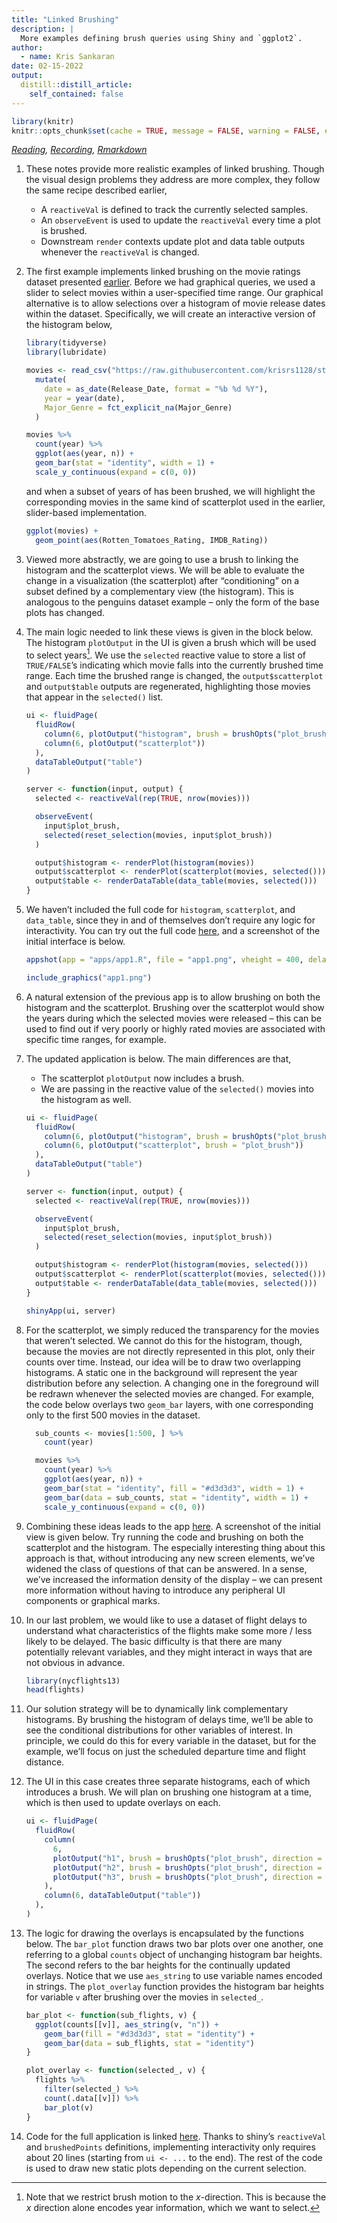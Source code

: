 ```yaml
---
title: "Linked Brushing"
description: |
  More examples defining brush queries using Shiny and `ggplot2`.
author:
  - name: Kris Sankaran
date: 02-15-2022
output:
  distill::distill_article:
    self_contained: false
---
```


```r
library(knitr)
knitr::opts_chunk$set(cache = TRUE, message = FALSE, warning = FALSE, echo = TRUE, fig.height = 5, retina = 4)
```

_[Reading](https://mastering-shiny.org/action-graphics.html), [Recording](https://mediaspace.wisc.edu/media/Week%205%20%5B4%5D%20Linked%20Brushing/1_n402dlqy),  [Rmarkdown](https://github.com/krisrs1128/stat479_s22/tree/main/_posts/2022-02-16-week05-03)_

1. These notes provide more realistic examples of linked brushing. Though the
visual design problems they address are more complex, they follow the same
recipe described earlier,

    * A `reactiveVal` is defined to track the currently selected samples.
    * An `observeEvent` is used to update the `reactiveVal` every time a plot is
    brushed.
    * Downstream `render` contexts update plot and data table outputs whenever
    the `reactiveVal` is changed.

1. The first example implements linked brushing on the movie ratings dataset
presented
[earlier](https://krisrs1128.github.io/stat479_s22/posts/2022-02-10-week04-03/).
Before we had graphical queries, we used a slider to select movies within a
user-specified time range. Our graphical alternative is to allow selections over
a histogram of movie release dates within the dataset. Specifically, we will
create an interactive version of the histogram below,
    
    ```r
    library(tidyverse)
    library(lubridate)
    
    movies <- read_csv("https://raw.githubusercontent.com/krisrs1128/stat479_s22/main/_posts/2022-02-10-week04-03/apps/data/movies.csv") %>%
      mutate(
        date = as_date(Release_Date, format = "%b %d %Y"),
        year = year(date),
        Major_Genre = fct_explicit_na(Major_Genre)
      )
    
    movies %>% 
      count(year) %>%
      ggplot(aes(year, n)) +
      geom_bar(stat = "identity", width = 1) +
      scale_y_continuous(expand = c(0, 0))
    ```

    and when a subset of years of has been brushed, we will highlight the
    corresponding movies in the same kind of scatterplot used in the earlier,
    slider-based implementation.
    
    ```r
    ggplot(movies) +
      geom_point(aes(Rotten_Tomatoes_Rating, IMDB_Rating))
    ```
    
1. Viewed more abstractly, we are going to use a brush to linking the histogram
and the scatterplot views. We will be able to evaluate the change in a
visualization (the scatterplot) after "conditioning" on a subset defined by a
complementary view (the histogram). This is analogous to the penguins dataset
example -- only the form of the base plots has changed.

1. The main logic needed to link these views is given in the block below. The
histogram `plotOutput` in the UI is given a brush which will be used to select
years^[Note that we restrict brush motion to the $x$-direction. This is because
the $x$ direction alone encodes year information, which we want to select.]. We
use the `selected` reactive value to store a list of `TRUE/FALSE`'s indicating
which movie falls into the currently brushed time range. Each time the brushed
range is changed, the `output$scatterplot` and `output$table` outputs are
regenerated, highlighting those movies that appear in the `selected()` list.

    ```r
    ui <- fluidPage(
      fluidRow(
        column(6, plotOutput("histogram", brush = brushOpts("plot_brush", direction = "x"))),
        column(6, plotOutput("scatterplot"))
      ),
      dataTableOutput("table")
    )
    
    server <- function(input, output) {
      selected <- reactiveVal(rep(TRUE, nrow(movies)))
      
      observeEvent(
        input$plot_brush,
        selected(reset_selection(movies, input$plot_brush))
      )
      
      output$histogram <- renderPlot(histogram(movies))
      output$scatterplot <- renderPlot(scatterplot(movies, selected()))
      output$table <- renderDataTable(data_table(movies, selected()))
    }
    ```
    
1. We haven't included the full code for `histogram`, `scatterplot`, and
`data_table`, since they in and of themselves don't require any logic for
interactivity. You can try out the full code
[here](https://github.com/krisrs1128/stat479_s22/blob/main/_posts/2022-02-16-week05-03/apps/app1.R),
and a screenshot of the initial interface is below.
    
    ```r
    appshot(app = "apps/app1.R", file = "app1.png", vheight = 400, delay=5)
    ```
    ```r
    include_graphics("app1.png")
    ```
    
1. A natural extension of the previous app is to allow brushing on both the
histogram and the scatterplot. Brushing over the scatterplot would show the
years during which the selected movies were released -- this can be used to find
out if very poorly or highly rated movies are associated with specific time
ranges, for example.

1. The updated application is below. The main differences are that,

    * The scatterplot `plotOutput` now includes a brush.
    * We are passing in the reactive value of the `selected()` movies into the
    histogram as well.
    
    ```r
    ui <- fluidPage(
      fluidRow(
        column(6, plotOutput("histogram", brush = brushOpts("plot_brush", direction = "x"))),
        column(6, plotOutput("scatterplot", brush = "plot_brush"))
      ),
      dataTableOutput("table")
    )
    
    server <- function(input, output) {
      selected <- reactiveVal(rep(TRUE, nrow(movies)))
      
      observeEvent(
        input$plot_brush,
        selected(reset_selection(movies, input$plot_brush))
      )
      
      output$histogram <- renderPlot(histogram(movies, selected()))
      output$scatterplot <- renderPlot(scatterplot(movies, selected()))
      output$table <- renderDataTable(data_table(movies, selected()))
    }
    
    shinyApp(ui, server)
    ```
  
  
1. For the scatterplot, we simply reduced the transparency for the movies that
weren't selected. We cannot do this for the histogram, though, because the
movies are not directly represented in this plot, only their counts over time.
Instead, our idea will be to draw two overlapping histograms. A static one in
the background will represent the year distribution before any selection. A
changing one in the foreground will be redrawn whenever the selected movies are
changed. For example, the code below overlays two `geom_bar` layers, with one
corresponding only to the first 500 movies in the dataset.
    
    ```r
      sub_counts <- movies[1:500, ] %>%
        count(year)
      
      movies %>%
        count(year) %>%
        ggplot(aes(year, n)) +
        geom_bar(stat = "identity", fill = "#d3d3d3", width = 1) +
        geom_bar(data = sub_counts, stat = "identity", width = 1) +
        scale_y_continuous(expand = c(0, 0))
    ```
    
 1. Combining these ideas leads to the app
 [here](https://github.com/krisrs1128/stat479_s22/blob/main/_posts/2022-02-16-week05-03/apps/app2.R).
 A screenshot of the initial view is given below. Try running the code and
 brushing on both the scatterplot and the histogram. The especially interesting
 thing about this approach is that, without introducing any new screen elements,
 we've widened the class of questions of that can be answered. In a sense, we've
 increased the information density of the display -- we can present more
 information without having to introduce any peripheral UI components or
 graphical marks.
 
 1. In our last problem, we would like to use a dataset of flight delays to
 understand what characteristics of the flights make some more / less likely to
 be delayed. The basic difficulty is that there are many potentially relevant
 variables, and they might interact in ways that are not obvious in advance.
     
    ```r
    library(nycflights13)
    head(flights)
    ```
   
 1. Our solution strategy will be to dynamically link complementary histograms.
 By brushing the histogram of delays time, we'll be able to see the conditional
 distributions for other variables of interest. In principle, we could do this
 for every variable in the dataset, but for the example, we'll focus on just the
 scheduled departure time and flight distance.
 
 1. The UI in this case creates three separate histograms, each of which
 introduces a brush. We will plan on brushing one histogram at a time, which is
 then used to update overlays on each.
 
    ```r
    ui <- fluidPage(
      fluidRow(
        column(
          6, 
          plotOutput("h1", brush = brushOpts("plot_brush", direction = "x"), height = 200),
          plotOutput("h2", brush = brushOpts("plot_brush", direction = "x"), height = 200),
          plotOutput("h3", brush = brushOpts("plot_brush", direction = "x"), height = 200)
        ),
        column(6, dataTableOutput("table"))
      ),
    )
    ```
     
1. The logic for drawing the overlays is encapsulated by the functions below.
The `bar_plot` function draws two bar plots over one another, one referring to a
global `counts` object of unchanging histogram bar heights. The second refers to
the bar heights for the continually updated overlays. Notice that we use
`aes_string` to use variable names encoded in strings. The `plot_overlay`
function provides the histogram bar heights for variable `v` after brushing over
the movies in `selected_`.
    
    ```r
    bar_plot <- function(sub_flights, v) {
      ggplot(counts[[v]], aes_string(v, "n")) +
        geom_bar(fill = "#d3d3d3", stat = "identity") +
        geom_bar(data = sub_flights, stat = "identity")
    }
    
    plot_overlay <- function(selected_, v) {
      flights %>%
        filter(selected_) %>%
        count(.data[[v]]) %>%
        bar_plot(v)
    }
    ```
    
1. Code for the full application is linked
[here](https://github.com/krisrs1128/stat479_s22/blob/main/_posts/2022-02-16-week05-03/apps/app3.R).
Thanks to shiny's `reactiveVal` and `brushedPoints` definitions, implementing
interactivity only requires about 20 lines (starting from `ui <- ...` to the
end). The rest of the code is used to draw new static plots depending on the
current selection.